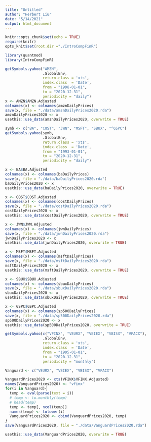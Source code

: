 ```yaml
---
title: "Untitled"
author: "Herbert Liu"
date: "5/14/2021"
output: html_document
---
```


```r
knitr::opts_chunk$set(echo = TRUE)
require(knitr)
opts_knit$set(root.dir ="./IntroCompFinR")
```

```r
library(quantmod)
library(IntroCompFinR)
```
```r
getSymbols.yahoo("AMZN",
                 .GlobalEnv,
                 return.class = 'xts',
                 index.class  = 'Date',
                 from = "1998-01-01",
                 to = "2020-12-31",
                 periodicity = "daily")
x <- AMZN$AMZN.Adjusted
colnames(x) <- colnames(amznDailyPrices)
save(x, file = "./data/amznDailyPrices2020.rda")
amznDailyPrices2020 <- x
usethis::use_data(amznDailyPrices2020, overwrite = TRUE)
```


```r
symb <- c("BA", "COST", "JWN", "MSFT", "SBUX", "^GSPC")
getSymbols.yahoo(symb,
                 .GlobalEnv,
                 return.class = 'xts',
                 index.class  = 'Date',
                 from = "1993-01-01",
                 to = "2020-12-31",
                 periodicity = "daily")
```

```r
x <- BA$BA.Adjusted
colnames(x) <- colnames(baDailyPrices)
save(x, file = "./data/baDailyPrices2020.rda")
baDailyPrices2020 <- x
usethis::use_data(baDailyPrices2020, overwrite = TRUE)
```

```r
x <- COST$COST.Adjusted
colnames(x) <- colnames(costDailyPrices)
save(x, file = "./data/costDailyPrices2020.rda")
costDailyPrices2020 <- x
usethis::use_data(costDailyPrices2020, overwrite = TRUE)
```
```r
x <- JWN$JWN.Adjusted
colnames(x) <- colnames(jwnDailyPrices)
save(x, file = "./data/jwnDailyPrices2020.rda")
jwnDailyPrices2020 <- x
usethis::use_data(jwnDailyPrices2020, overwrite = TRUE)
```
```r
x <- MSFT$MSFT.Adjusted
colnames(x) <- colnames(msftDailyPrices)
save(x, file = "./data/msftDailyPrices2020.rda")
msftDailyPrices2020 <- x
usethis::use_data(msftDailyPrices2020, overwrite = TRUE)
```
```r
x <- SBUX$SBUX.Adjusted
colnames(x) <- colnames(sbuxDailyPrices)
save(x, file = "./data/sbuxDailyPrices2020.rda")
sbuxDailyPrices2020 <- x
usethis::use_data(sbuxDailyPrices2020, overwrite = TRUE)
```
```r
x <- GSPC$GSPC.Adjusted
colnames(x) <- colnames(sp500DailyPrices)
save(x, file = "./data/sp500DailyPrices2020.rda")
sp500DailyPrices2020 <- x
usethis::use_data(sp500DailyPrices2020, overwrite = TRUE)
```
```r
getSymbols.yahoo(c("VFINX", "VEURX", "VEIEX", "VBISX", "VPACX"),
                 .GlobalEnv,
                 return.class = 'xts',
                 index.class  = 'Date',
                 from = "1995-01-01",
                 to = "2020-12-31",
                 periodicity = "monthly")
```
```r
Vanguard <- c("VEURX", "VEIEX", "VBISX", "VPACX")
```

```r
VanguardPrices2020 <- xts(VFINX$VFINX.Adjusted)
names(VanguardPrices2020) <- "vfinx"
for(i in Vanguard){
  temp <- eval(parse(text = i))
  # temp <- to.monthly(temp)
  # head(temp)
  temp <- temp[, ncol(temp)]
  names(temp) <- tolower(i)
  VanguardPrices2020 <- cbind(VanguardPrices2020, temp)
}
save(VanguardPrices2020, file = "./data/VanguardPrices2020.rda")

usethis::use_data(VanguardPrices2020, overwrite = TRUE)
```







